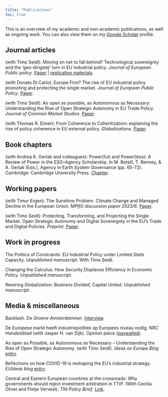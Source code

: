 ```yaml
---
title: "Publications"
toc: true
---
```


This is an overview of my academic and non-academic publications, as well as ongoing work. You can also view them on my [Google Scholar](https://scholar.google.nl/citations?user=oFDW6tIAAAAJ) profile.

## Journal articles

(with Timo Seidl): Moving on not to fall behind? Technological sovereignty and the 'geo-dirigiste' turn in EU industrial policy. *Journal of European Public policy*. [Paper](https://www.tandfonline.com/doi/full/10.1080/13501763.2023.2248204) \| [replication materials](https://www.tandfonline.com/doi/suppl/10.1080/13501763.2023.2248204?scroll=top).

(with Donato Di Carlo): Europe First? The rise of EU industrial policy promoting and protecting the single market. *Journal of European Public Policy*. [Paper](https://doi.org/10.1080/13501763.2023.2202684).

(with Timo Seidl): As open as possible, as Autonomous as Necessary: Understanding the Rise of Open Strategic Autonomy in EU Trade Policy. *Journal of Common Market Studies*. [Paper](https://onlinelibrary.wiley.com/doi/full/10.1111/jcms.13428).

(with Thomas R. Eimer): From Coherence to Coheritization**:** explaining the rise of policy coherence in EU external policy. *Globalizations*. [Paper](https://www.tandfonline.com/doi/full/10.1080/14747731.2019.1676103).

## Book chapters

(with Andrea K. Gerlak and colleagues): Power(ful) and Power(less): A Review of Power in the ESG--Agency Scholarship. In M. Betsill, T. Benney, & A. Gerlak (Eds.), Agency in Earth System Governance (pp. 65-72). Cambridge: Cambridge University Press. [Chapter](https://www.cambridge.org/core/books/abs/agency-in-earth-system-governance/powerful-and-powerless-a-review-of-power-in-the-esgagency-scholarship/29D6B6636BC9230E45E0B20C5247CC3A).

## Working papers

(with Timur Ergen): The Sunshine Problem. Climate Change and Managed Decline in the European Union. *MPIfG discussion paper 2023/6*. [Paper](https://pure.mpg.de/pubman/item/item_3559564_2/component/file_3559565/mpifg_dp23_6.pdf).

(with Timo Seidl): Protecting, Transforming, and Projecting the Single Market. Open Strategic Autonomy and Digital Sovereignty in the EU's Trade and Digital Policies. *Preprint*. [Paper](https://doi.org/10.31235/osf.io/wjb64).

## Work in progress

The Politics of Constraints: EU Industrial Policy under Limited State Capacity. *Unpublished manuscript*. With Timo Seidl.

Changing the Calculus: How Security Displaces Efficiency in Economic Policy. *Unpublished manuscript*.

Rewiring Globalization: Business Divided, Capital United. *Unpublished manuscript*.

## Media & miscellaneous

Backlash. *De Groene Amsterdammer*. [Interview](https://www.groene.nl/artikel/backlash).

De Europese markt heeft industriepolitiek op Europees niveau nodig. *NRC Handelsblad* (with Jasper H. van Dijk). Opinion piece ([paywalled](https://www.nrc.nl/nieuws/2023/03/12/de-europese-markt-heeft-industriepolitiek-op-europees-niveau-nodig-a4159212)).

As open as Possible, as Autonomous as Necessary -- Understanding the Rise of Open Strategic Autonomy. (with Timo Seidl). *Ideas on Europe Blog* [entry](https://jcms.ideasoneurope.eu/2022/11/03/as-open-as-possible-as-autonomous-as-necessary-understanding-the-rise-of-open-strategic-autonomy/).

Reflections on how COVID-19 is reshaping the EU's industrial strategy. *EUIdeas blog* [entry](https://euideas.eui.eu/2020/06/04/reflections-on-how-covid-19-is-reshaping-the-eus-industrial-strategy/).

Central and Eastern European countries at the crossroads: Why governments should reject investment arbitration in TTIP. (With Cecilia Olivet and Pietje Vervest). *TNI Policy Brief*. [Link](https://www.tni.org/files/download/governments_should_reject_isds_in_ttip.pdf).
